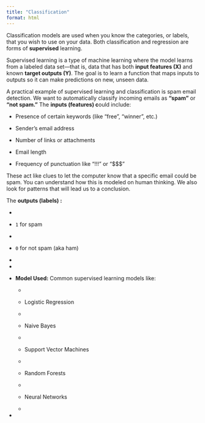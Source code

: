 ```yaml
---
title: "Classification"
format: html
---
```


Classification models are used when you know the categories, or labels, that you wish to use on your data. Both classification and regression are forms of **supervised** learning.

Supervised learning is a type of machine learning where the model learns from a labeled data set—that is, data that has both **input features (X)** and known **target outputs (Y)**. The goal is to learn a function that maps inputs to outputs so it can make predictions on new, unseen data.

A practical example of supervised learning and classification is spam email detection. We want to automatically classify incoming emails as **"spam"** or **"not spam."** The **inputs (features) c**ould include:

-    Presence of certain keywords (like "free", "winner", etc.)

-   Sender's email address

-   Number of links or attachments

-   Email length

-   Frequency of punctuation like "!!!" or "\$\$\$"

These act like clues to let the computer know that a specific email could be spam. You can understand how this is modeled on human thinking. We also look for patterns that will lead us to a conclusion.

The **outputs (labels) :**

-   

-   

    `1` for spam

-   

-   

    `0` for not spam (aka ham)

-   

-   

-   

    **Model Used:** Common supervised learning models like:

    -   

    -   

        Logistic Regression

    -   

    -   

        Naive Bayes

    -   

    -   

        Support Vector Machines

    -   

    -   

        Random Forests

    -   

    -   

        Neural Networks

    -   

-   
